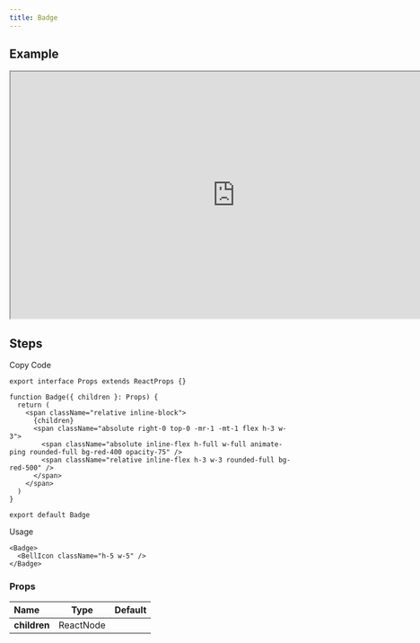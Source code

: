 ```yaml
---
title: Badge
---
```


## Example

<iframe
  src="https://workshop.kidow.me/?path=/docs/components-badge-v1--docs"
  width="800"
  height="440"
></iframe>

## Steps

<Steps>

<Step>Copy Code</Step>

```tsx title="components/Badge/index.tsx"
export interface Props extends ReactProps {}

function Badge({ children }: Props) {
  return (
    <span className="relative inline-block">
      {children}
      <span className="absolute right-0 top-0 -mr-1 -mt-1 flex h-3 w-3">
        <span className="absolute inline-flex h-full w-full animate-ping rounded-full bg-red-400 opacity-75" />
        <span className="relative inline-flex h-3 w-3 rounded-full bg-red-500" />
      </span>
    </span>
  )
}

export default Badge
```

<Step>Usage</Step>

```tsx
<Badge>
  <BellIcon className="h-5 w-5" />
</Badge>
```

</Steps>

### Props

| Name         |   Type    | Default |
| :----------- | :-------: | :-----: |
| **children** | ReactNode |         |

